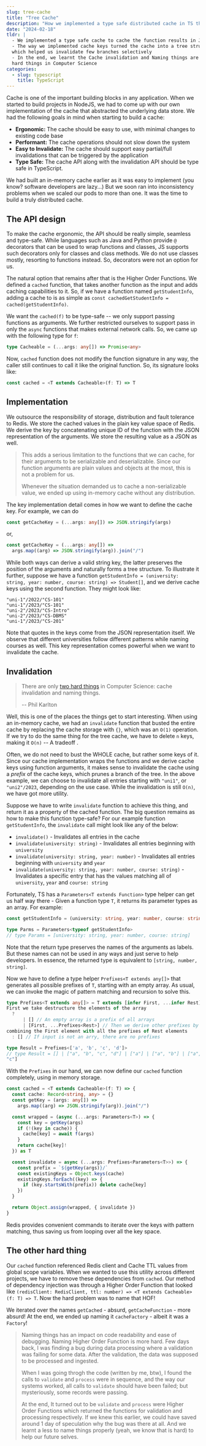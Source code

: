 ```yaml
---
slug: tree-cache
title: "Tree Cache"
description: "How we implemented a type safe distributed cache in TS that supported partial invalidations"
date: "2024-02-18"
tldr: |
  - We implemented a type safe cache to cache the function results in JS
  - The way we implemented cache keys turned the cache into a tree structure,
  which helped us invalidate few branches selectively
  - In the end, we learnt the Cache invalidation and Naming things are indeed the
  hard things in Computer Science
categories:
  - slug: typescript
    title: TypeScript
---
```


Cache is one of the important building blocks in any application. When we
started to build projects in NodeJS, we had to come up with our own
implementation of the cache that abstracted the underlying data store. We had
the following goals in mind when starting to build a cache:

- **Ergonomic:** The cache should be easy to use, with minimal changes to
  existing code base
- **Performant:** The cache operations should not slow down the system
- **Easy to Invalidate:** The cache should support easy partial/full
  invalidations that can be triggered by the application
- **Type Safe:** The cache API along with the invalidation API should be type
  safe in TypeScript.

We had built an in-memory cache earlier as it was easy to implement (you know?
software developers are lazy...) But we soon ran into inconsistency problems
when we scaled our pods to more than one. It was the time to build a truly
distributed cache.

## The API design

To make the cache ergonomic, the API should be really simple, seamless and
type-safe. While languages such as Java and Python provide `@` decorators that
can be used to wrap functions and classes, JS supports such decorators only for
classes and class methods. We do not use classes mostly, resorting to functions
instead. So, decorators were not an option for us.

The natural option that remains after that is the Higher Order Functions. We
defined a `cached` function, that takes another function as the input and adds
caching capabilities to it. So, if we have a function named `getStudentInfo`,
adding a cache to is as simple as `const cachedGetStudentInfo =
cached(getStudentInfo)`.

We want the `cached(f)` to be type-safe -- we only support passing functions as
arguments. We further restricted ourselves to support pass in only the `async`
functions that makes external network calls. So, we came up with the following
type for `f`:

```typescript
type Cacheable = (...args: any[]) => Promise<any>
```

Now, `cached` function does not modify the function signature in any way, the
caller still continues to call it like the original function. So, its signature
looks like:

```typescript
const cached = <T extends Cacheable>(f: T) => T
```

## Implementation

We outsource the responsibility of storage, distribution and fault tolerance to
Redis. We store the cached values in the plain key value space of Redis. We
derive the key by concatenating unique ID of the function with the JSON
representation of the arguments. We store the resulting value as a JSON as
well.

> This adds a serious limitation to the functions that we can cache, for their
> arguments to be serializable and deserializable. Since our function arguments
> are plain values and objects at the most, this is not a problem for us.
>
> Whenever the situation demanded us to cache a non-serializable value, we
> ended up using in-memory cache without any distribution.

The key implementation detail comes in how we want to define the cache key. For
example, we can do

```typescript
const getCacheKey = (...args: any[]) => JSON.stringify(args)
```

or,

```typescript
const getCacheKey = (...args: any[]) =>
  args.map((arg) => JSON.stringify(arg)).join("/")
```

While both ways can derive a valid string key, the latter preserves the
position of the arguments and naturally forms a tree structure. To illustrate
it further, suppose we have a function `getStudentInfo = (university: string,
year: number, course: string) => Student[]`, and we derive cache keys using the
second function. They might look like:

```
"uni-1"/2022/"CS-101"
"uni-1"/2023/"CS-101"
"uni-2"/2023/"CS-Intro"
"uni-2"/2023/"CS-DBMS"
"uni-1"/2023/"CS-201"
```

Note that quotes in the keys come from the JSON representation itself. We
observe that different universities follow different patterns while naming
courses as well. This key representation comes powerful when we want to
invalidate the cache.

## Invalidation

> There are only [two hard
> things](https://martinfowler.com/bliki/TwoHardThings.html) in Computer Science:
> cache invalidation and naming things.
>
> -- Phil Karlton

Well, this is one of the places the things get to start interesting. When using
an in-memory cache, we had an `invalidate` function that busted the entire
cache by replacing the cache storage with `{}`, which was an `O(1)` operation.
If we try to do the same thing for the tree cache, we have to delete `n` keys,
making it `O(n)` -- A tradeoff .

Often, we do not need to bust the WHOLE cache, but rather some keys of it.
Since our cache implementation wraps the functions and we derive cache keys
using function arguments, it makes sense to invalidate the cache using a
_prefix_ of the cache keys, which prunes a branch of the tree. In the above
example, we can choose to invalidate all entries starting with `"uni1"`, or
`"uni2"/2023`, depending on the use case. While the invalidation is still
`O(n)`, we have got more utility.

Suppose we have to write `invalidate` function to achieve this thing, and
return it as a property of the cached function. The big question remains as how
to make this function type-safe? For our example function `getStudentInfo`, the
`invalidate` call might look like any of the below:

- `invalidate()` - Invalidates all entries in the cache
- `invalidate(university: string)` - Invalidates all entries beginning with
  `university`
- `invalidate(university: string, year: number)` - Invalidates all entries
  beginning with `university` and `year`
- `invalidate(university: string, year: number, course: string)` - Invalidates
  a specific entry that has the values matching all of `university`, `year` and
  `course: string`

Fortunately, TS has a `Parameters<T extends Function>` type helper can get us
half way there - Given a function type `T`, it returns its parameter types as
an array. For example:

```typescript
const getStudentInfo = (university: string, year: number, course: string) => {}

type Parms = Parameters<typeof getStudentInfo>
// type Params = [university: string, year: number, course: string]
```

Note that the return type preserves the names of the arguments as labels. But
these names can not be used in any ways and just serve to help developers. In
essence, the returned type is equivalent to `[string, number, string]`.

Now we have to define a type helper `Prefixes<T extends any[]>` that generates
all possible prefixes of `T`, starting with an empty array. As usual, we can
invoke the magic of pattern matching and recursion to solve this.

```typescript
type Prefixes<T extends any[]> = T extends [infer First, ...infer Rest] //
First we take destructure the elements of the array
  ?
      | [] // An empty array is a prefix of all arrays
      | [First, ...Prefixes<Rest>] // Then we derive other prefixes by
combining the First element with all the prefixes of Rest elements
  : [] // If input is not an arry, there are no prefixes

type Result = Prefixes<['a', 'b', 'c', 'd']>
// type Result = [] | ["a", "b", "c", "d"] | ["a"] | ["a", "b"] | ["a", "b",
"c"]
```

With the `Prefixes` in our hand, we can now define our `cached` function
completely, using in memory storage.

```typescript
const cached = <T extends Cacheable>(f: T) => {
  const cache: Record<string, any> = {}
  const getKey = (args: any[]) =>
    args.map((arg) => JSON.stringify(arg)).join("/")

  const wrapped = (async (...args: Parameters<T>) => {
    const key = getKey(args)
    if (!(key in cache)) {
      cache[key] = await f(args)
    }
    return cache[key]!
  }) as T

  const invalidate = async (...args: Prefixes<Parameters<T>>) => {
    const prefix = `${getKey(args)}/`
    const existingKeys = Object.keys(cache)
    existingKeys.forEach((key) => {
      if (key.startsWith(prefix)) delete cache[key]
    })
  }

  return Object.assign(wrapped, { invalidate })
}
```

Redis provides convenient commands to iterate over the keys with pattern
matching, thus saving us from looping over all the key space.

## The other hard thing

Our `cached` function referenced Redis client and Cache TTL values from global
scope variables. When we wanted to use this utility across different projects,
we have to remove these dependencies from `cached`. Our method of dependency
injection was through a Higher Order Function that looked like `(redisClient:
RedisClient, ttl: number) => <T extends Cacheable>(f: T) => T`. Now the hard
problem was to name that HOF!

We iterated over the names `getCached` - absurd, `getCacheFunction` - more
absurd! At the end, we ended up naming it `cacheFactory` - albeit it was a
`Factory`!

> Naming things has an impact on code readability and ease of debugging. Naming
> Higher Order Function is more hard. Few days back, I was finding a bug during
> data processing where a validation was failing for some data. After the
> validation, the data was supposed to be processed and ingested.
>
> When I was going throgh the code (written by me, btw), I found the calls to
> `validate` and `process` were in sequence, and the way our systems worked, all
> calls to `validate` should have been failed; but mysteriously, some records
> were passing.
>
> At the end, It turned out to be `validate` and `process` were Higher Order
> Functions which returned the functions for validation and processing
> respectively. If we knew this earlier, we could have saved around 1 day of
> speculation why the bug was there at all. And we learnt a less to name things
> properly (yeah, we know that is hard) to help our future selves.

